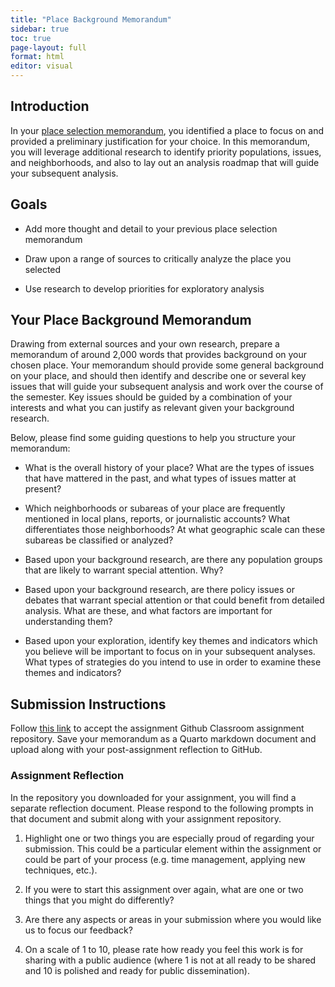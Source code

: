 ```yaml
---
title: "Place Background Memorandum"
sidebar: true
toc: true
page-layout: full
format: html
editor: visual
---
```


## Introduction

In your [place selection memorandum](./01_place_selection.qmd), you identified a place to focus on and provided a preliminary justification for your choice. In this memorandum, you will leverage additional research to identify priority populations, issues, and neighborhoods, and also to lay out an analysis roadmap that will guide your subsequent analysis.

## Goals

-   Add more thought and detail to your previous place selection memorandum

-   Draw upon a range of sources to critically analyze the place you selected

-   Use research to develop priorities for exploratory analysis

## Your Place Background Memorandum

Drawing from external sources and your own research, prepare a memorandum of around 2,000 words that provides background on your chosen place. Your memorandum should provide some general background on your place, and should then identify and describe one or several key issues that will guide your subsequent analysis and work over the course of the semester. Key issues should be guided by a combination of your interests and what you can justify as relevant given your background research.

Below, please find some guiding questions to help you structure your memorandum:

-   What is the overall history of your place? What are the types of issues that have mattered in the past, and what types of issues matter at present?

-   Which neighborhoods or subareas of your place are frequently mentioned in local plans, reports, or journalistic accounts? What differentiates those neighborhoods? At what geographic scale can these subareas be classified or analyzed?

-   Based upon your background research, are there any population groups that are likely to warrant special attention. Why?

-   Based upon your background research, are there policy issues or debates that warrant special attention or that could benefit from detailed analysis. What are these, and what factors are important for understanding them?

-   Based upon your exploration, identify key themes and indicators which you believe will be important to focus on in your subsequent analyses. What types of strategies do you intend to use in order to examine these themes and indicators?

## Submission Instructions

Follow [this link](https://classroom.github.com/a/3r_jnYbA) to accept the assignment Github Classroom assignment repository. Save your memorandum as a Quarto markdown document and upload along with your post-assignment reflection to GitHub.

### Assignment Reflection

In the repository you downloaded for your assignment, you will find a separate reflection document. Please respond to the following prompts in that document and submit along with your assignment repository.

1.  Highlight one or two things you are especially proud of regarding your submission. This could be a particular element within the assignment or could be part of your process (e.g. time management, applying new techniques, etc.).

2.  If you were to start this assignment over again, what are one or two things that you might do differently?

3.  Are there any aspects or areas in your submission where you would like us to focus our feedback?

4.  On a scale of 1 to 10, please rate how ready you feel this work is for sharing with a public audience (where 1 is not at all ready to be shared and 10 is polished and ready for public dissemination).

